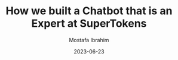 ---
title: How we built a Chatbot that is an Expert at SuperTokens
date: "2023-06-23"
description: "Learn how we built a Q&A bot that is an expert at SuperTokens powered by ChatGPT"
cover: "TODO.png"
category: "programming"
author: "Mostafa Ibrahim"
---